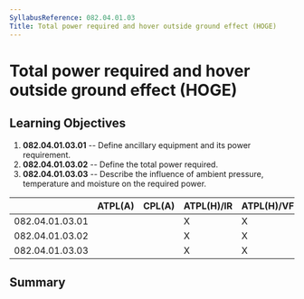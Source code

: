 ```yaml
---
SyllabusReference: 082.04.01.03
Title: Total power required and hover outside ground effect (HOGE)
---
```


# Total power required and hover outside ground effect (HOGE)

## Learning Objectives

1.  **082.04.01.03.01** -- Define ancillary equipment and its power requirement.
2.  **082.04.01.03.02** -- Define the total power required.
3.  **082.04.01.03.03** -- Describe the influence of ambient pressure,
    temperature and moisture on the required power.

|                 | ATPL(A) | CPL(A) | ATPL(H)/IR | ATPL(H)/VFR | CPL(H) | IR  | CBIR(A) |
| --------------- | ------- | ------ | ---------- | ----------- | ------ | --- | ------- |
| 082.04.01.03.01 |         |        | X          | X           | X      |     |         |
| 082.04.01.03.02 |         |        | X          | X           | X      |     |         |
| 082.04.01.03.03 |         |        | X          | X           | X      |     |         |

## Summary
